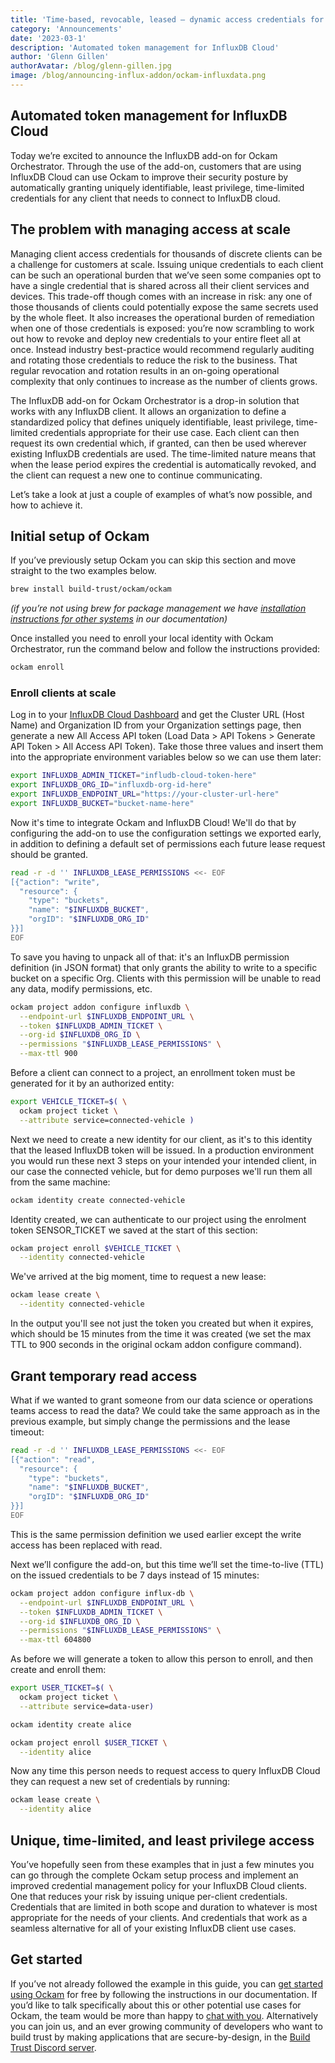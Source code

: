 ```yaml
---
title: 'Time-based, revocable, leased – dynamic access credentials for InfluxDB'
category: 'Announcements'
date: '2023-03-1'
description: 'Automated token management for InfluxDB Cloud'
author: 'Glenn Gillen'
authorAvatar: /blog/glenn-gillen.jpg
image: /blog/announcing-influx-addon/ockam-influxdata.png
---
```


## Automated token management for InfluxDB Cloud

Today we’re excited to announce the InfluxDB add-on for Ockam Orchestrator. Through the use of the add-on, customers that are using InfluxDB Cloud can use Ockam to improve their security posture by automatically granting uniquely identifiable, least privilege, time-limited credentials for any client that needs to connect to InfluxDB cloud.

## The problem with managing access at scale

Managing client access credentials for thousands of discrete clients can be a challenge for customers at scale. Issuing unique credentials to each client can be such an operational burden that we’ve seen some companies opt to have a single credential that is shared across all their client services and devices. This trade-off though comes with an increase in risk: any one of those thousands of clients could potentially expose the same secrets used by the whole fleet. It also increases the operational burden of remediation when one of those credentials is exposed: you’re now scrambling to work out how to revoke and deploy new credentials to your entire fleet all at once. Instead industry best-practice would recommend regularly auditing and rotating those credentials to reduce the risk to the business. That regular revocation and rotation results in an on-going operational complexity that only continues to increase as the number of clients grows.

The InfluxDB add-on for Ockam Orchestrator is a drop-in solution that works with any InfluxDB client. It allows an organization to define a standardized policy that defines uniquely identifiable, least privilege, time-limited credentials appropriate for their use case. Each client can then request its own credential which, if granted, can then be used wherever existing InfluxDB credentials are used. The time-limited nature means that when the lease period expires the credential is automatically revoked, and the client can request a new one to continue communicating.

Let’s take a look at just a couple of examples of what’s now possible, and how to achieve it.

## Initial setup of Ockam

If you’ve previously setup Ockam you can skip this section and move straight to the two examples below.

```bash
brew install build-trust/ockam/ockam
```

_(if you’re not using brew for package management we have [installation instructions for other systems](https://docs.ockam.io/reference/command#install) in our documentation)_

Once installed you need to enroll your local identity with Ockam Orchestrator, run the command below and follow the instructions provided:

```bash
ockam enroll
```

### Enroll clients at scale

Log in to your [InfluxDB Cloud Dashboard](https://cloud2.influxdata.com/) and get the Cluster URL (Host Name) and Organization ID from your Organization settings page, then generate a new All Access API token (Load Data > API Tokens > Generate API Token > All Access API Token). Take those three values and insert them into the appropriate environment variables below so we can use them later:

```bash
export INFLUXDB_ADMIN_TICKET="infludb-cloud-token-here"
export INFLUXDB_ORG_ID="influxdb-org-id-here"
export INFLUXDB_ENDPOINT_URL="https://your-cluster-url-here"
export INFLUXDB_BUCKET="bucket-name-here"
```

Now it's time to integrate Ockam and InfluxDB Cloud! We'll do that by configuring the add-on to use the configuration settings we exported early, in addition to defining a default set of permissions each future lease request should be granted.

```bash
read -r -d '' INFLUXDB_LEASE_PERMISSIONS <<- EOF
[{"action": "write",
  "resource": {
    "type": "buckets",
    "name": "$INFLUXDB_BUCKET",
    "orgID": "$INFLUXDB_ORG_ID"
}}]
EOF
```

To save you having to unpack all of that: it's an InfluxDB permission definition (in JSON format) that only grants the ability to write to a specific bucket on a specific Org. Clients with this permission will be unable to read any data, modify permissions, etc.

```bash
ockam project addon configure influxdb \
  --endpoint-url $INFLUXDB_ENDPOINT_URL \
  --token $INFLUXDB_ADMIN_TICKET \
  --org-id $INFLUXDB_ORG_ID \
  --permissions "$INFLUXDB_LEASE_PERMISSIONS" \
  --max-ttl 900
```

Before a client can connect to a project, an enrollment token must be generated for it by an authorized entity:

```bash
export VEHICLE_TICKET=$( \
  ockam project ticket \
  --attribute service=connected-vehicle )
```

Next we need to create a new identity for our client, as it's to this identity that the leased InfluxDB token will be issued. In a production environment you would run these next 3 steps on your intended your intended client, in our case the connected vehicle, but for demo purposes we'll run them all from the same machine:

```bash
ockam identity create connected-vehicle
```

Identity created, we can authenticate to our project using the enrolment token SENSOR_TICKET we saved at the start of this section:

```bash
ockam project enroll $VEHICLE_TICKET \
  --identity connected-vehicle
```

We've arrived at the big moment, time to request a new lease:

```bash
ockam lease create \
  --identity connected-vehicle
```

In the output you'll see not just the token you created but when it expires, which should be 15 minutes from the time it was created (we set the max TTL to 900 seconds in the original ockam addon configure command).

## Grant temporary read access

What if we wanted to grant someone from our data science or operations teams access to read the data? We could take the same approach as in the previous example, but simply change the permissions and the lease timeout:

```bash
read -r -d '' INFLUXDB_LEASE_PERMISSIONS <<- EOF
[{"action": "read",
  "resource": {
    "type": "buckets",
    "name": "$INFLUXDB_BUCKET",
    "orgID": "$INFLUXDB_ORG_ID"
}}]
EOF
```

This is the same permission definition we used earlier except the write access has been replaced with read.

Next we’ll configure the add-on, but this time we’ll set the time-to-live (TTL) on the issued credentials to be 7 days instead of 15 minutes:

```bash
ockam project addon configure influx-db \
  --endpoint-url $INFLUXDB_ENDPOINT_URL \
  --token $INFLUXDB_ADMIN_TICKET \
  --org-id $INFLUXDB_ORG_ID \
  --permissions "$INFLUXDB_LEASE_PERMISSIONS" \
  --max-ttl 604800
```

As before we will generate a token to allow this person to enroll, and then create and enroll them:

```bash
export USER_TICKET=$( \
  ockam project ticket \
  --attribute service=data-user)
```

```bash
ockam identity create alice
```

```bash
ockam project enroll $USER_TICKET \
  --identity alice
```

Now any time this person needs to request access to query InfluxDB Cloud they can request a new set of credentials by running:

```bash
ockam lease create \
  --identity alice
```

## Unique, time-limited, and least privilege access

You’ve hopefully seen from these examples that in just a few minutes you can go through the complete Ockam setup process and implement an improved credential management policy for your InfluxDB Cloud clients. One that reduces your risk by issuing unique per-client credentials. Credentials that are limited in both scope and duration to whatever is most appropriate for the needs of your clients. And credentials that work as a seamless alternative for all of your existing InfluxDB client use cases.

## Get started

If you’ve not already followed the example in this guide, you can [get started using Ockam](https://docs.ockam.io/) for free by following the instructions in our documentation. If you’d like to talk specifically about this or other potential use cases for Ockam, the team would be more than happy to [chat with you](https://www.ockam.io/contact/form). Alternatively you can join
us, and an ever growing community of developers who want to build trust by making applications that are secure-by-design, in the [Build Trust Discord server](https://discord.gg/RAbjRr3kds).
